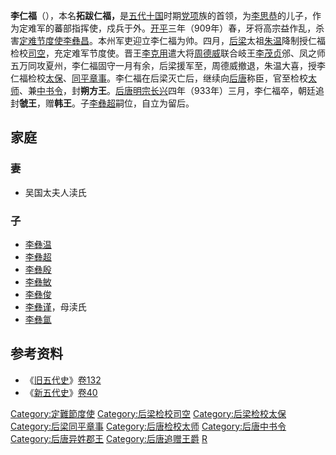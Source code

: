 '''李仁福'''（{{bd||？|933年||catIdx=L李}}），本名'''拓跋仁福，'''是[[五代十国|五代十国]]时期[[党项|党项]]族的首领，为[[李思恭|李思恭]]的儿子，作为定难军的蕃部指挥使，戍兵于外。[[開平_(年號)|开平]]三年（909年）春，牙将高宗益作乱，杀害[[定难节度使|定难节度使]][[李彝昌|李彝昌]]。本州军吏迎立李仁福为帅。四月，[[后梁|后梁]]太祖[[朱温|朱温]]降制授仁福检校[[司空|司空]]，充定难军节度使。晋王[[李克用|李克用]]遣大将[[周德威|周德威]]联合岐王[[李茂贞|李茂贞]]邠、凤之师五万同攻夏州，李仁福固守一月有余，后梁援军至，周德威撤退，朱温大喜，授李仁福检校[[太保|太保]]、[[同平章事|同平章事]]。李仁福在后梁灭亡后，继续向[[后唐|后唐]]称臣，官至检校[[太师|太师]]、兼[[中书令|中书令]]，封'''朔方王'''。[[后唐明宗|后唐明宗]][[长兴|长兴]]四年（933年）三月，李仁福卒，朝廷追封'''虢王'''，赠'''韩王'''。子[[李彝超|李彝超]]嗣位，自立为留后。

==家庭==
===妻===
*吴国太夫人渎氏

===子===
*[[李彝温|李彝温]]
*[[李彝超|李彝超]]
*[[李彝殷|李彝殷]]
*[[李彝敏|李彝敏]]
*[[李彝俊|李彝俊]]
*[[李彝谨|李彝谨]]，母渎氏
*[[李彝氲|李彝氲]]

{{start box}}
{{s-before|[[李彝昌|李彝昌]]}}
{{s-title|[[定难节度使|定难节度使]]|909年—933年}}
{{s-after|[[李彝超|李彝超]]}}
{{end box}}

==参考资料==
*《[[旧五代史|旧五代史]]》[[s:旧五代史/卷132|卷132]]
*《[[新五代史|新五代史]]》[[s:新五代史/卷40|卷40]]

{{西夏君主}}
[[Category:定難節度使|Category:定難節度使]]
[[Category:后梁检校司空|Category:后梁检校司空]]
[[Category:后梁检校太保|Category:后梁检校太保]]
[[Category:后梁同平章事|Category:后梁同平章事]]
[[Category:后唐检校太师|Category:后唐检校太师]]
[[Category:后唐中书令|Category:后唐中书令]]
[[Category:后唐异姓郡王|Category:后唐异姓郡王]]
[[Category:后唐追赠王爵|Category:后唐追赠王爵]]
[[Category:李姓|R]]